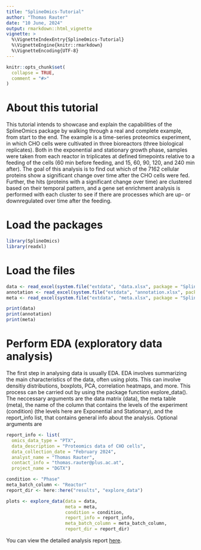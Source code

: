 ```yaml
---
title: "SplineOmics-Tutorial"
author: "Thomas Rauter"
date: "10 June, 2024"
output: rmarkdown::html_vignette
vignette: >
  %\VignetteIndexEntry{SplineOmics-Tutorial}
  %\VignetteEngine{knitr::rmarkdown}
  %\VignetteEncoding{UTF-8}
---
```


```r
knitr::opts_chunk$set(
  collapse = TRUE,
  comment = "#>"
)
```

# About this tutorial

This tutorial intends to showcase and explain the capabilities of the SplineOmics
package by walking through a real and complete example, from start to the end.
The example is a time-series proteomics experiment, in which CHO cells were cultivated in three bioreactors (three biological replicates). Both in the exponential and stationary growth phase, samples were taken from each reactor in triplicates at defined timepoints relative to a feeding of the cells (60 min before feeding, and 15, 60, 90, 120, and 240 min after). The goal of this analysis is to find out which of the 7162 cellular proteins show a significant change over time after the CHO cells were fed. Further, the hits (proteins with a significant change over time) are clustered based on their temporal pattern, and a gene set enrichment analysis is performed with each cluster to see if there are processes which are up- or downregulated over time after the feeding. 

# Load the packages

```r
library(SplineOmics)
library(readxl)
```

# Load the files

```r
data <- read_excel(system.file("extdata", "data.xlsx", package = "SplineOmics"))
annotation <- read_excel(system.file("extdata", "annotation.xlsx", package = "SplineOmics"))
meta <- read_excel(system.file("extdata", "meta.xlsx", package = "SplineOmics"))

print(data)
print(annotation)
print(meta)
```

# Perform EDA (exploratory data analysis)

The first step in analysing data is usually EDA. EDA involves summarizing the 
main characteristics of the data, often using plots. This can involve densitiy 
distributions, boxplots, PCA, correlation heatmaps, and more. This process can
be carried out by using the package function explore_data(). The neccessary arguments are the data matrix (data), the meta table (meta), the name of the column that contains the levels of the experiment (condition) (the levels here are Exponential and Stationary), and the report_info list, that contains general info about the analysis. Optional arguments are 

```r
report_info <- list(
  omics_data_type = "PTX",
  data_description = "Proteomics data of CHO cells",
  data_collection_date = "February 2024",
  analyst_name = "Thomas Rauter",
  contact_info = "thomas.rauter@plus.ac.at",
  project_name = "DGTX")

condition <- "Phase"
meta_batch_column <- "Reactor"
report_dir <- here::here("results", "explore_data")

plots <- explore_data(data = data,
                      meta = meta,
                      condition = condition,
                      report_info = report_info,
                      meta_batch_column = meta_batch_column,
                      report_dir = report_dir)

```

You can view the detailed analysis report [here](../inst/reports/report.html).